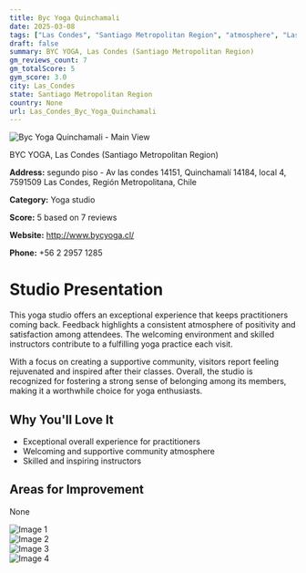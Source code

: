 ```yaml
---
title: Byc Yoga Quinchamali
date: 2025-03-08
tags: ["Las Condes", "Santiago Metropolitan Region", "atmosphere", "Las Condes"]  
draft: false
summary: BYC YOGA, Las Condes (Santiago Metropolitan Region)
gm_reviews_count: 7
gm_totalScore: 5
gym_score: 3.0
city: Las_Condes
state: Santiago Metropolitan Region
country: None
url: Las_Condes_Byc_Yoga_Quinchamali
---
```


<div className="aspect-[16/9] relative my-8">
  <img 
    src="https://lh5.googleusercontent.com/p/AF1QipOE23Lp6hQE5lvgEubnYkI4I0G305nfY8XgR4aN=w1920-h1080-k-no"
    alt="Byc Yoga Quinchamali - Main View"
    className="object-cover absolute inset-0 w-full h-full rounded-lg"
  />
</div>

BYC YOGA, Las Condes (Santiago Metropolitan Region)

**Address:** segundo piso - Av las condes 14151, Quinchamalí 14184, local 4, 7591509 Las Condes, Región Metropolitana, Chile

**Category:** Yoga studio

**Score:** 5 based on 7 reviews

**Website:** http://www.bycyoga.cl/

**Phone:** +56 2 2957 1285

# Studio Presentation

This yoga studio offers an exceptional experience that keeps practitioners coming back. Feedback highlights a consistent atmosphere of positivity and satisfaction among attendees. The welcoming environment and skilled instructors contribute to a fulfilling yoga practice each visit.

With a focus on creating a supportive community, visitors report feeling rejuvenated and inspired after their classes. Overall, the studio is recognized for fostering a strong sense of belonging among its members, making it a worthwhile choice for yoga enthusiasts.

## Why You'll Love It

- Exceptional overall experience for practitioners
- Welcoming and supportive community atmosphere
- Skilled and inspiring instructors

## Areas for Improvement

None

<div className="grid grid-cols-1 xl:grid-cols-2 gap-4 my-8">
<div className="aspect-[4/3] relative"><img src="https://lh3.googleusercontent.com/p/AF1QipOFIH5jVUK1ddOBDA3ECjSoVYL9ylcJqYB2LBzs=w1920-h1080-k-no" alt="Image 1" className="object-cover absolute inset-0 w-full h-full rounded-lg" /></div>
<div className="aspect-[4/3] relative"><img src="https://lh5.googleusercontent.com/p/AF1QipMG2qdqIS5OCNnIIKipxPS7LuJp4CTRfiyHxp_L=w1920-h1080-k-no" alt="Image 2" className="object-cover absolute inset-0 w-full h-full rounded-lg" /></div>
<div className="aspect-[4/3] relative"><img src="https://lh5.googleusercontent.com/p/AF1QipNSqURkJGi36FLfs1YZUqZwtcv-m0N4Tm9Uu6It=w1920-h1080-k-no" alt="Image 3" className="object-cover absolute inset-0 w-full h-full rounded-lg" /></div>
<div className="aspect-[4/3] relative"><img src="https://lh3.googleusercontent.com/p/AF1QipMY6QmG-at-QuXNVR6shqUTFgEWutPXPvrpcQ6q=w1920-h1080-k-no" alt="Image 4" className="object-cover absolute inset-0 w-full h-full rounded-lg" /></div>
</div>